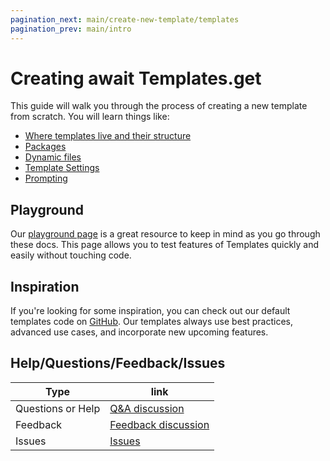 ```yaml
---
pagination_next: main/create-new-template/templates
pagination_prev: main/intro
---
```


# Creating await Templates.get

This guide will walk you through the process of creating a new template from
scratch. You will learn things like:

-   [Where templates live and their structure](./templates.mdx)
-   [Packages](./packages.mdx)
-   [Dynamic files](./dynamic-files.mdx)
-   [Template Settings](./settings.mdx)
-   [Prompting](./prompts.mdx)

## Playground

Our [playground page](/playground) is a great resource to keep in mind as you go
through these docs. This page allows you to test features of Templates quickly
and easily without touching code.

## Inspiration

If you're looking for some inspiration, you can check out our default templates
code on
[GitHub](https://github.com/marcellino-ornelas/templates/tree/master/.tps). Our
templates always use best practices, advanced use cases, and incorporate new
upcoming features.

## Help/Questions/Feedback/Issues

| Type              | link                                                                                                                    |
| ----------------- | ----------------------------------------------------------------------------------------------------------------------- |
| Questions or Help | [Q&A discussion](https://github.com/marcellino-ornelas/templates/discussions/categories/q-a)                            |
| Feedback          | [Feedback discussion](https://github.com/marcellino-ornelas/templates/discussions/categories/feature-requests-feedback) |
| Issues            | [Issues](https://github.com/marcellino-ornelas/templates/issues)                                                        |

